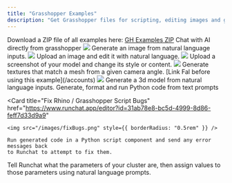 ```yaml
---
title: "Grasshopper Examples"
description: "Get Grasshopper files for scripting, editing images and generating 3d models"
---
```


<Info>
  Download a ZIP file of all examples here:
  <a href="https://storage.runchat.app/gh-examples.zip">GH Examples ZIP</a>
</Info>

<CardGroup cols={2}>
  <Card
    title="Basic Chat"
    href="https://www.runchat.app/editor?id=f9b5e88e-3738-4b9e-9c0b-a471bcee7d0a"
  >
    Chat with AI directly from grasshopper
  </Card>
    <Card
    title="Generate Images"
    href="https://www.runchat.app/editor?id=8d1d7ef1-8cd2-4590-bed5-225d2859548b"
  >
    <img src="/images/imageGen.png" style={{ borderRadius: "0.5rem" }} />
    Generate an image from natural language inputs.
  </Card>
  <Card
    title="Upload and Edit Images"
    href="https://www.runchat.app/editor?id=edcd0aa0-dcf1-4d8c-b268-899d8a0a3d3f"
  >
  <img src="/images/editImage.png" style={{ borderRadius: "0.5rem" }} />
    Upload an image and edit it with natural language.
  </Card>
  <Card
    title="Stylize Screenshots"
    href="https://www.runchat.app/editor?id=edcd0aa0-dcf1-4d8c-b268-899d8a0a3d3f"
  >
  <img src="/images/rhinoScreenshot.png" style={{ borderRadius: "0.5rem" }} />
    Upload a screenshot of your model and change its style or content. 
  </Card>
  <Card
    title="Apply Textures"
    href="https://www.runchat.app/editor?id=7662d4c1-9849-44a0-833a-fa2b6b7ac23b"
  >
  <img src="/images/applyTexture.png" style={{ borderRadius: "0.5rem" }} />
    Generate textures that match a mesh from a given camera angle. [Link Fal before using this example](/accounts)
  </Card>
    <Card
    title="Generate Meshes"
    href="https://www.runchat.app/editor?id=d6e29e25-7267-4c51-bfa4-85da1a531bb4"
  >
  <img src="/images/examples/trellis.png" style={{ borderRadius: "0.5rem" }} />
    Generate a 3d model from natural language inputs. 
  </Card>
  <Card
    title="Generate Python Scripts"
    href="https://www.runchat.app/editor?id=31ab78e8-bc5d-4999-8d86-feff7d33d9a9"
  >
    Generate, format and run Python code from text prompts
  </Card>

  <Card
    title="Fix Rhino / Grasshopper Script Bugs"
    href="https://www.runchat.app/editor?id=31ab78e8-bc5d-4999-8d86-feff7d33d9a9"
  >
    <img src="/images/fixBugs.png" style={{ borderRadius: "0.5rem" }} />

    Run generated code in a Python script component and send any error messages back
    to Runchat to attempt to fix them. 

  </Card>
  <Card
    title="Control Grasshopper Clusters"
    href="https://www.runchat.app/editor?id=ed1f657c-1291-4802-9354-13c183a1366e"
  >
    Tell Runchat what the parameters of your cluster are, then assign values to those
    parameters using natural language prompts. 
  </Card>
</CardGroup>
